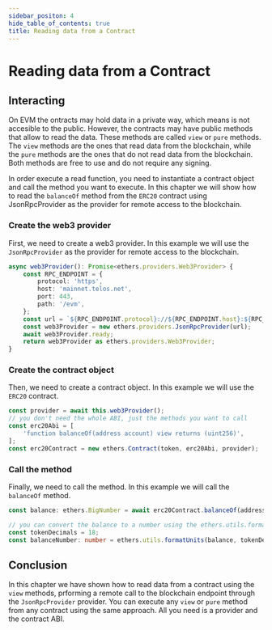```yaml
---
sidebar_positon: 4
hide_table_of_contents: true
title: Reading data from a Contract
---
```


# Reading data from a Contract

## Interacting

On EVM the ontracts may hold data in a private way, which means is not accesible to the public. However, the contracts may have public methods that allow to read the data. These methods are called `view` or `pure` methods. The `view` methods are the ones that read data from the blockchain, while the `pure` methods are the ones that do not read data from the blockchain. Both methods are free to use and do not require any signing.

In order execute a read function, you need to instantiate a contract object and call the method you want to execute. In this chapter we will show how to read the `balanceOf` method from the `ERC20` contract using JsonRpcProvider as the provider for remote access to the blockchain.

### Create the web3 provider

First, we need to create a web3 provider. In this example we will use the `JsonRpcProvider` as the provider for remote access to the blockchain.

```typescript
async web3Provider(): Promise<ethers.providers.Web3Provider> {
    const RPC_ENDPOINT = {
        protocol: 'https',
        host: 'mainnet.telos.net',
        port: 443,
        path: '/evm',
    };
    const url = `${RPC_ENDPOINT.protocol}://${RPC_ENDPOINT.host}:${RPC_ENDPOINT.port}${RPC_ENDPOINT.path ?? ''}`;
    const web3Provider = new ethers.providers.JsonRpcProvider(url);
    await web3Provider.ready;
    return web3Provider as ethers.providers.Web3Provider;
}
```

### Create the contract object

Then, we need to create a contract object. In this example we will use the `ERC20` contract.

```typescript
const provider = await this.web3Provider();
// you don't need the whole ABI, just the methods you want to call
const erc20Abi = [
    'function balanceOf(address account) view returns (uint256)',
];
const erc20Contract = new ethers.Contract(token, erc20Abi, provider);
```

### Call the method

Finally, we need to call the method. In this example we will call the `balanceOf` method.

```typescript
const balance: ethers.BigNumber = await erc20Contract.balanceOf(address);

// you can convert the balance to a number using the ethers.utils.formatUnits method
const tokenDecimals = 18;
const balanceNumber: number = ethers.utils.formatUnits(balance, tokenDecimals);
```

## Conclusion

In this chapter we have shown how to read data from a contract using the `view` methods, prforming a remote call to the blockchain endpoint through the `JsonRpcProvider` provider. You can execute any `view` or `pure` method from any contract using the same approach. All you need is a provider and the contract ABI.
